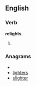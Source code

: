 ==English==

===Verb===
'''relights'''

# {{third-person singular of|[[relight]]}}

===Anagrams===
* {{alphagram|eghilrst}}
* [[lighters#English|lighters]]
* [[slighter#English|slighter]]